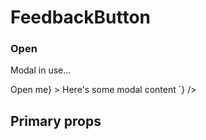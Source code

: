 
# FeedbackButton
<Description of={Modal} />

### Open
<p>
Modal in use...
</p>
<Playground
  scope={{ Modal, Button }}
  code={`
  <Modal
   defaultOpen={false}
   trigger={<Button variant="primary">Open me</Button>}
  >
    Here's some modal content
  </Modal>
  `}
/>

## Primary props
<Props of={Modal} />
